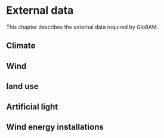 # External data

This chapter describes the external data required by GloBAM.

## Climate

## Wind

## land use

## Artificial light

## Wind energy installations
